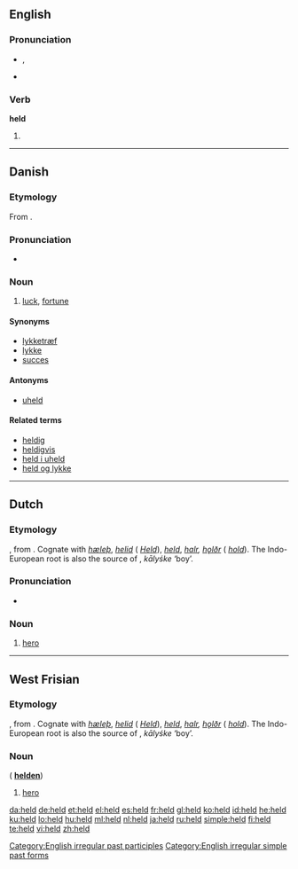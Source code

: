 {{also|Held}}
==English==

{{rank|either|whether|city|340|held|help|number|alone}}

===Pronunciation===
* {{IPA|/'hεld/}}, {{SAMPA|/"hEld/}}
* {{audio|en-us-held.ogg|Audio (US)}}
*: {{rhymes|ɛld}}

===Verb===
'''held'''

# {{past of|hold}}

[[Category:English irregular past participles]]
[[Category:English irregular simple past forms]]

----

==Danish==
{{wikipedia|lang=da}}

===Etymology===
From {{etyl|non|da}} {{term|heill||omen, happiness|lang=non}}.

===Pronunciation===
* {{IPA|/hɛld/|[hɛlˀ]|lang=da}}

===Noun===
{{da-noun|et|-}}

# [[luck]], [[fortune]]

====Synonyms====
* [[lykketræf]]
* [[lykke]]
* [[succes]]

====Antonyms====
* [[uheld]]

====Related terms====
* [[heldig]]
* [[heldigvis]]
* [[held i uheld]]
* [[held og lykke]]

----

==Dutch==

===Etymology===
{{proto|Germanic|*haliþa|man, hero|lang=nl}}, from {{proto|Indo-European|kel-|son, youth|lang=nl}}.
Cognate with {{etyl|ang|-}} ''[[hæleþ]]'', {{etyl|goh|-}} ''[[helid]]'' ({{etyl|de|-}} ''[[Held]]''), {{etyl|fry|-}} ''[[held#West Frisian|held]]'', {{etyl|non|-}} ''[[halr]], [[hǫlðr]]'' ({{etyl|nor}} ''[[hold]]'').  The Indo-European root is also the source of {{etyl|grc|-}} {{polytonic|[[κελωρ]]}}, {{etyl|txb|-}} ''kālyśke'' ‘boy’.

===Pronunciation===
* {{audio|Nl-held.ogg|audio}}

===Noun===
{{nl|-noun|g=m|pl=heldendim=heldje}}

# [[hero]]

----

==West Frisian==

===Etymology===
{{proto|Germanic|*haliþa|man, hero|lang=fry}}, from {{proto|Indo-European|kel-|son, youth|lang=fry}}.
Cognate with {{etyl|ang|-}} ''[[hæleþ]]'', {{etyl|goh|-}} ''[[helid]]'' ({{etyl|de|-}} ''[[Held]]''), {{etyl|nl|-}} ''[[held#Dutch|held]]'', {{etyl|non|-}} ''[[halr]], [[hǫlðr]]'' ({{etyl|nor}} ''[[hold]]'').  The Indo-European root is also the source of {{etyl|grc|-}} {{polytonic|[[κελωρ]]}}, {{etyl|txb|-}} ''kālyśke'' ‘boy’.

===Noun===
{{infl|fy|noun|g=c}} ({{p}} '''[[helden]]''')

# [[hero]]

[[da:held]]
[[de:held]]
[[et:held]]
[[el:held]]
[[es:held]]
[[fr:held]]
[[gl:held]]
[[ko:held]]
[[id:held]]
[[he:held]]
[[ku:held]]
[[lo:held]]
[[hu:held]]
[[ml:held]]
[[nl:held]]
[[ja:held]]
[[ru:held]]
[[simple:held]]
[[fi:held]]
[[te:held]]
[[vi:held]]
[[zh:held]]